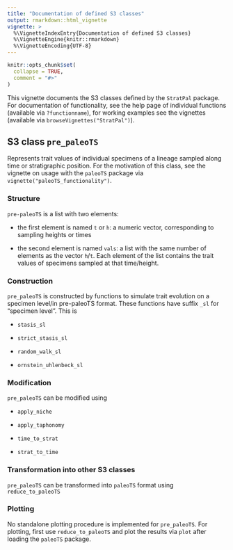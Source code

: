 ---
title: "Documentation of defined S3 classes"
output: rmarkdown::html_vignette
vignette: >
  %\VignetteIndexEntry{Documentation of defined S3 classes}
  %\VignetteEngine{knitr::rmarkdown}
  %\VignetteEncoding{UTF-8}
---

```{r, include = FALSE}
knitr::opts_chunk$set(
  collapse = TRUE,
  comment = "#>"
)
```

This vignette documents the S3 classes defined by the `StratPal` package.  
For documentation of functionality, see the help page of individual functions (available via `?functionname`), for working examples see the vignettes (available via `browseVignettes("StratPal")`).

## S3 class `pre_paleoTS`

Represents trait values of individual specimens of a lineage sampled along time or stratigraphic position. For the motivation of this class, see the vignette on usage with the `paleoTS` package via `vignette("paleoTS_functionality")`.

### Structure

`pre-paleoTS` is a list with two elements:

* the first element is  named `t` or `h`: a numeric vector, corresponding to sampling heights or times

* the second element is named `vals`: a list with the same number of elements as the vector `h`/`t`. Each element of the list contains the trait values of specimens sampled at that time/height.

### Construction

`pre_paleoTS` is constructed by functions to simulate trait evolution on a specimen level/in pre-paleoTS format. These functions have suffix `_sl` for "specimen level". This is

* `stasis_sl`

* `strict_stasis_sl`

* `random_walk_sl`

* `ornstein_uhlenbeck_sl`

### Modification

`pre_paleoTS` can be modified using

* `apply_niche`

* `apply_taphonomy`

* `time_to_strat`

* `strat_to_time`

### Transformation into other S3 classes

`pre_paleoTS` can be transformed into `paleoTS` format using `reduce_to_paleoTS`

### Plotting

No standalone plotting procedure is implemented for `pre_paleoTS`. For plotting, first use `reduce_to_paleoTS` and plot the results via `plot` after loading the `paleoTS` package.
